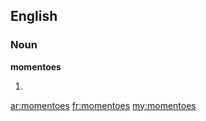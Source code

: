 ==English==

===Noun===
'''momentoes'''

# {{plural of|[[momento]]}}

[[ar:momentoes]]
[[fr:momentoes]]
[[my:momentoes]]